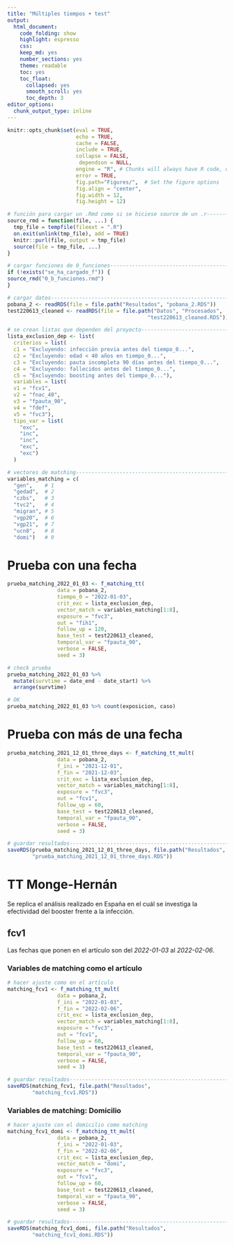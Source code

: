 ```yaml
---
title: "Múltiples tiempos + test"
output: 
  html_document:
    code_folding: show
    highlight: espresso
    css:
    keep_md: yes
    number_sections: yes
    theme: readable
    toc: yes  
    toc_float:
      collapsed: yes
      smooth_scroll: yes
      toc_depth: 3     
editor_options: 
  chunk_output_type: inline
---
```



```r
knitr::opts_chunk$set(eval = TRUE, 
                      echo = TRUE, 
                      cache = FALSE,
                      include = TRUE,
                      collapse = FALSE,
                       dependson = NULL,
                      engine = "R", # Chunks will always have R code, unless noted
                      error = TRUE,
                      fig.path="Figures/",  # Set the figure options
                      fig.align = "center", 
                      fig.width = 12,
                      fig.height = 12)
```

```r
# función para cargar un .Rmd como si se hiciese source de un .r---------------
source_rmd = function(file, ...) {
  tmp_file = tempfile(fileext = ".R")
  on.exit(unlink(tmp_file), add = TRUE)
  knitr::purl(file, output = tmp_file)
  source(file = tmp_file, ...)
}

```

```r
# cargar funciones de 0_funciones----------------------------------------------
if (!exists("se_ha_cargado_f")) {
source_rmd("0_b_funciones.rmd")
}

```


```r
# cargar datos-----------------------------------------------------------------
pobana_2 <- readRDS(file = file.path("Resultados", "pobana_2.RDS"))
test220613_cleaned <- readRDS(file = file.path("Datos", "Procesados", 
                                             "test220613_cleaned.RDS"))

```

```r
# se crean listas que dependen del proyecto------------------------------------
lista_exclusion_dep <- list(
  criterios = list(
  c1 = "Excluyendo: infección previa antes del tiempo_0...",
  c2 = "Excluyendo: edad < 40 años en tiempo_0...", 
  c3 = "Excluyendo: pauta incompleta 90 días antes del tiempo_0...",
  c4 = "Excluyendo: fallecidos antes del tiempo_0...",
  c5 = "Excluyendo: boosting antes del tiempo_0..."),
  variables = list(
  v1 = "fcv1",
  v2 = "fnac_40",
  v3 = "fpauta_90",
  v4 = "fdef",
  v5 = "fvc3"),
  tipo_var = list(
    "exc",
    "inc",
    "inc",
    "exc",
    "exc")
  )

```

```r
# vectores de matching---------------------------------------------------------
variables_matching = c(
  "gen",    # 1
  "gedad",  # 2
  "czbs",   # 3
  "tvc2",   # 4
  "migran", # 5
  "vgp20",  # 6
  "vgp21",  # 7
  "ucn8",   # 8
  "domi")   # 9

```

# Prueba con una fecha

```r
prueba_matching_2022_01_03 <- f_matching_tt(
                data = pobana_2,
                tiempo_0 = "2022-01-03",
                crit_exc = lista_exclusion_dep,
                vector_match = variables_matching[1:8], 
                exposure = "fvc3",
                out = "fih1", 
                follow_up = 120,
                base_test = test220613_cleaned,
                temporal_var = "fpauta_90",
                verbose = FALSE,
                seed = 3)

```

```r
# check prueba
prueba_matching_2022_01_03 %>% 
  mutate(survtime = date_end - date_start) %>% 
  arrange(survtime)

# OK
prueba_matching_2022_01_03 %>% count(exposicion, caso)

```

# Prueba con más de una fecha

```r
prueba_matching_2021_12_01_three_days <- f_matching_tt_mult(
                data = pobana_2,
                f_ini = "2021-12-01",
                f_fin = "2021-12-03",
                crit_exc = lista_exclusion_dep,
                vector_match = variables_matching[1:8], 
                exposure = "fvc3",
                out = "fcv1", 
                follow_up = 60,
                base_test = test220613_cleaned,
                temporal_var = "fpauta_90",
                verbose = FALSE,
                seed = 3)

```

```r
# guardar resultados-----------------------------------------------------------
saveRDS(prueba_matching_2021_12_01_three_days, file.path("Resultados",
        "prueba_matching_2021_12_01_three_days.RDS"))

```

# TT Monge-Hernán

Se replica el análisis realizado en España en el cuál se investiga la efectividad del booster frente a la infección.

## fcv1

Las fechas que ponen en el artículo son del *2022-01-03* al *2022-02-06*.

### Variables de matching como el artículo

```r
# hacer ajuste como en el artículo
matching_fcv1 <- f_matching_tt_mult(
                data = pobana_2,
                f_ini = "2022-01-03",
                f_fin = "2022-02-06",
                crit_exc = lista_exclusion_dep,
                vector_match = variables_matching[1:8], 
                exposure = "fvc3",
                out = "fcv1", 
                follow_up = 60,
                base_test = test220613_cleaned,
                temporal_var = "fpauta_90",
                verbose = FALSE,
                seed = 3)

```

```r
# guardar resultados-----------------------------------------------------------
saveRDS(matching_fcv1, file.path("Resultados",
        "matching_fcv1.RDS"))

```

### Variables de matching: Domicilio

```r
# hacer ajuste con el domicilio como matching
matching_fcv1_domi <- f_matching_tt_mult(
                data = pobana_2,
                f_ini = "2022-01-03",
                f_fin = "2022-02-06",
                crit_exc = lista_exclusion_dep,
                vector_match = "domi", 
                exposure = "fvc3",
                out = "fcv1", 
                follow_up = 60,
                base_test = test220613_cleaned,
                temporal_var = "fpauta_90",
                verbose = FALSE,
                seed = 3)

```

```r
# guardar resultados-----------------------------------------------------------
saveRDS(matching_fcv1_domi, file.path("Resultados",
        "matching_fcv1_domi.RDS"))

```
